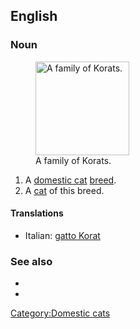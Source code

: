 ==English==

===Noun===
{{en-noun}}
[[File:Korat Family.jpg|thumb|150px|right|A family of Korats.]]
# A [[domestic cat]] [[breed]].
# A [[cat]] of this breed.

====Translations====
{{checktrans-top}}
*Italian: [[gatto Korat]]
{{checktrans-mid}}

{{checktrans-bottom}}

===See also===
*{{pedia}}
*{{commonslite|Category:Korat}}

[[Category:Domestic cats]]